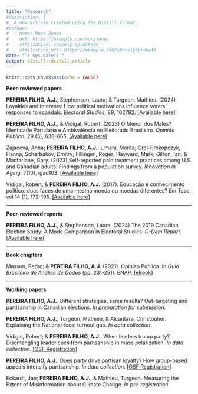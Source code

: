 ```yaml
---
title: "Research"
#description: |
#  A new article created using the Distill format.
#author:
#  - name: Nora Jones 
#    url: https://example.com/norajones
#    affiliation: Spacely Sprockets
#    affiliation_url: https://example.com/spacelysprokets
date: "`r Sys.Date()`"
output: distill::distill_article
---
```


```r
knitr::opts_chunk$set(echo = FALSE)
```

**Peer-reviewed papers** 

**PEREIRA FILHO, A.J.**; Stephenson, Laura; & Turgeon, Mathieu. (2024) Loyalties and Interests: How political motivations influence voters' responses to scandals. *Electoral Studies*, 89, 102792. <a href="https://www.sciencedirect.com/science/article/pii/S0261379424000507" target = "_blank">[Available here]</a>

**PEREIRA FILHO, A.J.**, & Vidigal, Robert. (2023) O Menor dos Males? Identidade Partidária e Ambivalência no Eleitorado Brasileiro. *Opinião Pública*, 29 (3), 638-665. <a href="https://www.scielo.br/j/op/a/ssLvpz8qB5VcyxBpdc5PSqp/#" target = "_blank">[Available here]</a>

Zajacova, Anna; **PEREIRA FILHO, A.J.**; Limani, Merita; Grol-Prokopczyk, Hanna; Scherbakov, Dmitry; Fillingim, Roger; Hayward, Mark; Gilron, Ian; & Macfarlane, Gary. (2023) Self-reported pain treatment practices among U.S. and Canadian adults: Findings from a population survey. *Innovation in Aging*, 7(10), igad103. <a href="https://academic.oup.com/innovateage/article/7/10/igad103/7275223?searchresult=1" target = "_blank">[Available here]</a>

Vidigal, Robert, & **PEREIRA FILHO, A.J.** (2017). Educação e conhecimento político: duas faces de uma mesma moeda ou moedas diferentes? *Em Tese*, vol 14 (1), 172-195. <a href="https://periodicos.ufsc.br/index.php/emtese/article/view/1806-5023.2017v14n1p172" target = "_blank">[Available here]</a>

***

**Peer-reviewed reports**

**PEREIRA FILHO, A.J.**, & Stephenson, Laura. (2024) The 2019 Canadian Election Study: A Mode Comparison in Electoral Studies. *C-Dem Report*. <a href="https://ir.lib.uwo.ca/c-dem_workingpapers/12/" target = "_blank">[Available here]</a>

***

**Book chapters**

Masson, Pedro; & **PEREIRA FILHO, A.J.** (2021). Opiniao Publica. In *Guia Brasileiro de Analise de Dados* (pp. 231-251). ENAP. <a href="https://repositorio.enap.gov.br/bitstream/1/6039/1/Guia%20BR%20de%20Ana%CC%81lise%20de%20Dados.pdf" target = "_blank">[eBook]</a>

***

**Working papers**

**PEREIRA FILHO, A.J.**. Different strategies, same results? Out-targeting and partisanship in Canadian elections. *In preparation for submission*.

**PEREIRA FILHO, A.J.**, Turgeon, Mathieu, & Alcantara, Christopher. Explaining the National-local turnout gap. *In data collection*.

Vidigal, Robert; & **PEREIRA FILHO, A.J.**. When leaders trump party? Disentangling leader cues from partisanship in mass polarization. *In data collection*. <a href="https://osf.io/9f3gz?mode=&revisionId=&view_only=" target = "_blank">[OSF Registration]</a> 

**PEREIRA FILHO, A.J.**. Does party drive partisan loyalty? How group-based appeals intensify partisanship. *In data collection*. <a href="https://osf.io/4kfnm?mode=&revisionId=&view_only=" target = "_blank">[OSF Registration]</a>

Eckardt, Jan; **PEREIRA FILHO, A.J.**, & Mathieu, Turgeon. Measuring the Extent of Misinformation about Climate Change. *In pre-registration*.

